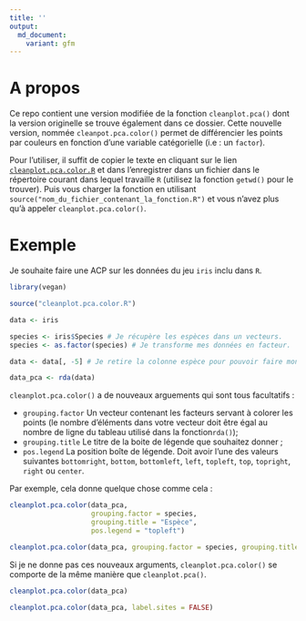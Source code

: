 ```yaml
---
title: ''
output: 
  md_document: 
    variant: gfm
---
```


# A propos
Ce repo contient une version modifiée de la fonction `cleanplot.pca()` dont la version originelle se trouve également dans ce dossier. Cette nouvelle version, nommée `cleanpot.pca.color()` permet de différencier les points par couleurs en fonction d'une variable catégorielle (i.e : un `factor`).

Pour l'utiliser, il suffit de copier le texte en cliquant sur le lien [`cleanplot.pca.color.R`](cleanplot.pca.color.R) et dans l'enregistrer dans un fichier dans le répertoire courant dans lequel travaille `R` (utilisez la fonction `getwd()` pour le trouver). Puis vous charger la fonction en utilisant `source("nom_du_fichier_contenant_la_fonction.R")` et vous n'avez plus qu'à appeler `cleanplot.pca.color()`.

# Exemple

Je souhaite faire une ACP sur les données du jeu `iris` inclu dans `R`.

```r
library(vegan)

source("cleanplot.pca.color.R")

data <- iris

species <- iris$Species # Je récupère les espèces dans un vecteurs.
species <- as.factor(species) # Je transforme mes données en facteur.

data <- data[, -5] # Je retire la colonne espèce pour pouvoir faire mon ACP.

data_pca <- rda(data)
```

`cleanplot.pca.color()` a de nouveaux arguements qui sont tous facultatifs :

- `grouping.factor` Un vecteur contenant les facteurs servant à colorer les points (le nombre d'éléments dans votre vecteur doit être égal au nombre de ligne du tableau utilisé dans la fonction`rda()`);
- `grouping.title`  Le titre de la boite de légende que souhaitez donner ;
- `pos.legend` La position boîte de légende. Doit avoir l'une des valeurs suivantes `bottomright`, `bottom`, `bottomleft`, `left`, `topleft`, `top`, `topright`, `right` ou `center`.

Par exemple, cela donne quelque chose comme cela :

```r
cleanplot.pca.color(data_pca, 
                    grouping.factor = species,
                    grouping.title = "Espèce",
                    pos.legend = "topleft")
```

```r
cleanplot.pca.color(data_pca, grouping.factor = species, grouping.title = "Espèce", pos.legend = "topleft", label.sites = FALSE)

```

Si je ne donne pas ces nouveaux arguments, `cleanplot.pca.color()` se comporte de la même manière que `cleanplot.pca()`.

```r
cleanplot.pca.color(data_pca)

```

```r
cleanplot.pca.color(data_pca, label.sites = FALSE)

```